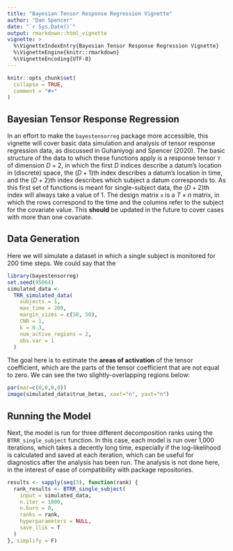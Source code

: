 ```yaml
---
title: "Bayesian Tensor Response Regression Vignette"
author: "Dan Spencer"
date: "`r Sys.Date()`"
output: rmarkdown::html_vignette
vignette: >
  %\VignetteIndexEntry{Bayesian Tensor Response Regression Vignette}
  %\VignetteEngine{knitr::rmarkdown}
  %\VignetteEncoding{UTF-8}
---
```


```r
knitr::opts_chunk$set(
  collapse = TRUE,
  comment = "#>"
)
```

## Bayesian Tensor Response Regression

In an effort to make the `bayestensorreg` package more accessible, this vignette
will cover basic data simulation and analysis of tensor response regression 
data, as discussed in Guhaniyogi and Spencer (2020). The basic structure of the
data to which these functions apply is a response tensor `Y` of dimension $D+2$, 
in which the first $D$ indices describe a datum's location in (discrete) 
space, the $(D+1)$th index describes a datum's location in time, and the 
$(D+2)$th index describes which subject a datum corresponds to. As this first 
set of functions is meant for single-subject data, the $(D+2)$th index will
always take a value of 1. The design matrix `x` is a $T \times n$ matrix, in 
which the rows correspond to the time and the columns refer to the subject for
the covariate value. This **should** be updated in the future to cover cases 
with more than one covariate.

## Data Generation

Here we will simulate a dataset in which a single subject is monitored for 200 time steps. We could say that the 

```r
library(bayestensorreg)
set.seed(95064)
simulated_data <-
  TRR_simulated_data(
    subjects = 1,
    max_time = 200,
    margin_sizes = c(50, 50),
    CNR = 1,
    k = 0.3,
    num_active_regions = 2,
    obs.var = 1
  )
```

The goal here is to estimate the **areas of activation** of the tensor coefficient, which are the parts of the tensor coefficient that are not equal to zero. We can see the two slightly-overlapping regions below:

```r
par(mar=c(0,0,0,0))
image(simulated_data$true_betas, xaxt="n", yaxt="n")
```


## Running the Model

Next, the model is run for three different decomposition ranks using the `BTRR_single_subject` function. In this case, each model is run over 1,000 iterations, which takes a decently long time, especially if the log-likelihood is calculated and saved at each iteration, which can be useful for diagnostics after the analysis has been run. The analysis is not done here, in the interest of ease of compatibility with package repositories.

```r
results <- sapply(seq(3), function(rank) {
  rank_results <- BTRR_single_subject(
    input = simulated_data,
    n.iter = 1000,
    n.burn = 0,
    ranks = rank,
    hyperparameters = NULL,
    save_llik = T
  )
}, simplify = F)
  
```

